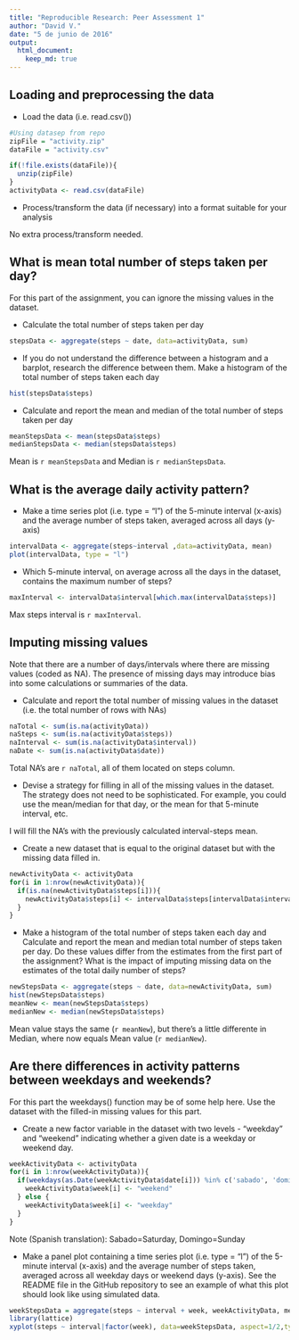 ```yaml
---
title: "Reproducible Research: Peer Assessment 1"
author: "David V."
date: "5 de junio de 2016"
output: 
  html_document:
    keep_md: true
---
```


## Loading and preprocessing the data

- Load the data (i.e. read.csv())
```r
#Using datasep from repo
zipFile = "activity.zip"
dataFile = "activity.csv"

if(!file.exists(dataFile)){
  unzip(zipFile)
}
activityData <- read.csv(dataFile)
```

- Process/transform the data (if necessary) into a format suitable for your analysis

No extra process/transform needed.

## What is mean total number of steps taken per day?

For this part of the assignment, you can ignore the missing values in the dataset.

- Calculate the total number of steps taken per day
```r
stepsData <- aggregate(steps ~ date, data=activityData, sum)
```

- If you do not understand the difference between a histogram and a barplot, research the difference between them. Make a histogram of the total number of steps taken each day
```r
hist(stepsData$steps)
```

- Calculate and report the mean and median of the total number of steps taken per day
```r
meanStepsData <- mean(stepsData$steps)
medianStepsData <- median(stepsData$steps)
```
Mean is `r meanStepsData` and Median is `r medianStepsData`.

## What is the average daily activity pattern?

- Make a time series plot (i.e. type = "l") of the 5-minute interval (x-axis) and the average number of steps taken, averaged across all days (y-axis)
```r
intervalData <- aggregate(steps~interval ,data=activityData, mean)
plot(intervalData, type = "l")
```

- Which 5-minute interval, on average across all the days in the dataset, contains the maximum number of steps?
```r
maxInterval <- intervalData$interval[which.max(intervalData$steps)]
```
Max steps interval is `r maxInterval`.

## Imputing missing values

Note that there are a number of days/intervals where there are missing values (coded as NA). The presence of missing days may introduce bias into some calculations or summaries of the data.

- Calculate and report the total number of missing values in the dataset (i.e. the total number of rows with NAs)
```r
naTotal <- sum(is.na(activityData))
naSteps <- sum(is.na(activityData$steps))
naInterval <- sum(is.na(activityData$interval))
naDate <- sum(is.na(activityData$date))
```
Total NA's are `r naTotal`, all of them located on steps column.

- Devise a strategy for filling in all of the missing values in the dataset. The strategy does not need to be sophisticated. For example, you could use the mean/median for that day, or the mean for that 5-minute interval, etc.

I will fill the NA's with the previously calculated interval-steps mean.

- Create a new dataset that is equal to the original dataset but with the missing data filled in.
```r
newActivityData <- activityData
for(i in 1:nrow(newActivityData)){
  if(is.na(newActivityData$steps[i])){
    newActivityData$steps[i] <- intervalData$steps[intervalData$interval==newActivityData$interval[i]]
  }
}
```
- Make a histogram of the total number of steps taken each day and Calculate and report the mean and median total number of steps taken per day. Do these values differ from the estimates from the first part of the assignment? What is the impact of imputing missing data on the estimates of the total daily number of steps?
```r
newStepsData <- aggregate(steps ~ date, data=newActivityData, sum)
hist(newStepsData$steps)
meanNew <- mean(newStepsData$steps)
medianNew <- median(newStepsData$steps)
```
Mean value stays the same (`r meanNew`), but there's a little differente in Median, where now equals Mean value (`r medianNew`). 

## Are there differences in activity patterns between weekdays and weekends?

For this part the weekdays() function may be of some help here. Use the dataset with the filled-in missing values for this part.

- Create a new factor variable in the dataset with two levels - "weekday" and "weekend" indicating whether a given date is a weekday or weekend day.
```r
weekActivityData <- activityData
for(i in 1:nrow(weekActivityData)){
  if(weekdays(as.Date(weekActivityData$date[i])) %in% c('sabado', 'domingo')){
    weekActivityData$week[i] <- "weekend"
  } else {
    weekActivityData$week[i] <- "weekday"
  }
}
```
  Note (Spanish translation): Sabado=Saturday, Domingo=Sunday

- Make a panel plot containing a time series plot (i.e. type = "l") of the 5-minute interval (x-axis) and the average number of steps taken, averaged across all weekday days or weekend days (y-axis). See the README file in the GitHub repository to see an example of what this plot should look like using simulated data.
```r
weekStepsData = aggregate(steps ~ interval + week, weekActivityData, mean)
library(lattice)
xyplot(steps ~ interval|factor(week), data=weekStepsData, aspect=1/2,type="l")
```
